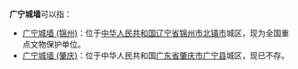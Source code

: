 '''广宁城墙'''可以指：
* [[广宁城|广宁城墙 (锦州)]]：位于[[中华人民共和国|中华人民共和国]][[辽宁省|辽宁省]][[锦州市|锦州市]][[北镇市|北镇市]]城区，现为全国重点文物保护单位。
* [[广宁城墙_(肇庆)|广宁城墙 (肇庆)]]：位于中华人民共和国[[广东省|广东省]][[肇庆市|肇庆市]][[广宁县|广宁县]]城区，现已不存。

{{disambig|Cat=四字中国地名消歧义}}